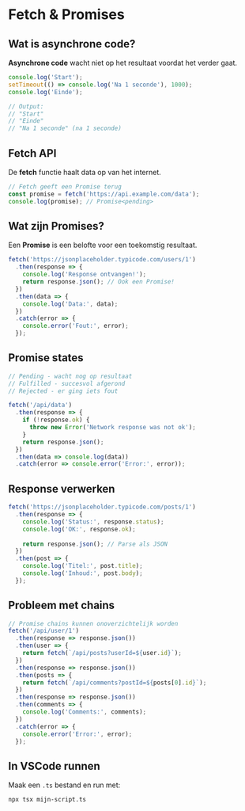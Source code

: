 # Fetch & Promises

## Wat is asynchrone code?

**Asynchrone code** wacht niet op het resultaat voordat het verder gaat.

```js
console.log('Start');
setTimeout(() => console.log('Na 1 seconde'), 1000);
console.log('Einde');

// Output:
// "Start"
// "Einde"
// "Na 1 seconde" (na 1 seconde)
```

## Fetch API

De **fetch** functie haalt data op van het internet.

```js
// Fetch geeft een Promise terug
const promise = fetch('https://api.example.com/data');
console.log(promise); // Promise<pending>
```

## Wat zijn Promises?

Een **Promise** is een belofte voor een toekomstig resultaat.

```js
fetch('https://jsonplaceholder.typicode.com/users/1')
  .then(response => {
    console.log('Response ontvangen!');
    return response.json(); // Ook een Promise!
  })
  .then(data => {
    console.log('Data:', data);
  })
  .catch(error => {
    console.error('Fout:', error);
  });
```

## Promise states

```js
// Pending - wacht nog op resultaat
// Fulfilled - succesvol afgerond
// Rejected - er ging iets fout

fetch('/api/data')
  .then(response => {
    if (!response.ok) {
      throw new Error('Network response was not ok');
    }
    return response.json();
  })
  .then(data => console.log(data))
  .catch(error => console.error('Error:', error));
```

## Response verwerken

```js
fetch('https://jsonplaceholder.typicode.com/posts/1')
  .then(response => {
    console.log('Status:', response.status);
    console.log('OK:', response.ok);
    
    return response.json(); // Parse als JSON
  })
  .then(post => {
    console.log('Titel:', post.title);
    console.log('Inhoud:', post.body);
  });
```

## Probleem met chains

```js
// Promise chains kunnen onoverzichtelijk worden
fetch('/api/user/1')
  .then(response => response.json())
  .then(user => {
    return fetch(`/api/posts?userId=${user.id}`);
  })
  .then(response => response.json())
  .then(posts => {
    return fetch(`/api/comments?postId=${posts[0].id}`);
  })
  .then(response => response.json())
  .then(comments => {
    console.log('Comments:', comments);
  })
  .catch(error => {
    console.error('Error:', error);
  });
```

## In VSCode runnen

Maak een `.ts` bestand en run met:

```bash
npx tsx mijn-script.ts
```
